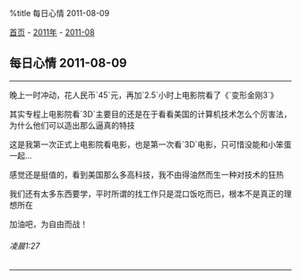 %title 每日心情 2011-08-09

[[../../../index|首页]] - [[../index|2011年]] - [[index|2011-08]]
==每日心情 2011-08-09==
----
晚上一时冲动，花人民币`45`元，再加`2.5`小时上电影院看了《`变形金刚3`》

其实专程上电影院看`3D`主要目的还是在于看看美国的计算机技术怎么个厉害法，为什么他们可以造出那么逼真的特技

这是我第一次正式上电影院看电影，也是第一次看`3D`电影，只可惜没能和小笨蛋一起...

感觉还是挺值的，看到美国那么多高科技，我不由得油然而生一种对技术的狂热

我们还有太多东西要学，平时所谓的找工作只是混口饭吃而已，根本不是真正的理想所在

加油吧，为自由而战！
======凌晨1:27======
----
